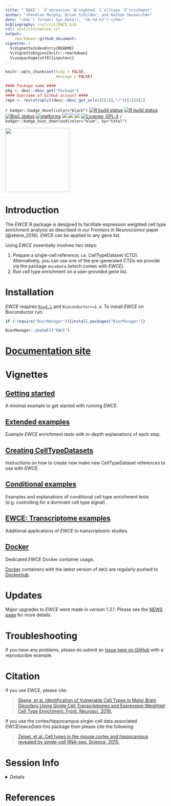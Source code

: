 ```yaml
---
title: "`EWCE`: `E`xpression `W`eighted `C`elltype `E`nrichment"
author: "<h4>Alan Murphy, Brian Schilder, and Nathan Skene</h4>"
date: "<h4>`r format( Sys.Date(), '%b-%d-%Y')`</h4>"
bibliography: inst/cit/EWCE.bib
csl: inst/cit/nature.csl
output: 
    rmarkdown::github_document:
vignette: >
  %\VignetteIndexEntry{README}
  %\VignetteEngine{knitr::rmarkdown}
  %\usepackage[utf8]{inputenc}    
---
```


```r
knitr::opts_chunk$set(tidy = FALSE, 
                      message = FALSE) 
```

```r
#### Package name ####
pkg <- desc::desc_get("Package")
#### Username of GitHub account ####
repo <- rev(strsplit(desc::desc_get_urls()[[1]],"/")[[1]])[2]
```


<!-- badges: start -->
`r badger::badge_devel(color="black")`
[![R build status](https://github.com/`r repo`/`r pkg`/workflows/R-CMD-check-bioc/badge.svg)](https://github.com/`r repo`/`r pkg`/actions) 
[![R build status](https://github.com/`r repo`/`r pkg`/workflows/DockerHub/badge.svg)](https://github.com/`r repo`/`r pkg`/actions) 
[![BioC status](http://www.bioconductor.org/shields/build/release/bioc/`r pkg`.svg)](https://bioconductor.org/checkResults/release/bioc-LATEST/`r pkg`)
[![platforms](http://www.bioconductor.org/images/shields/availability/all.svg)](https://bioconductor.org/packages/devel/bioc/html/`r pkg`.html#archives)
[![](https://img.shields.io/badge/doi-10.18129/B9.bioc.`r pkg`%20-green.svg)](https://doi.org/10.18129/B9.bioc.`r pkg` )
[![](https://img.shields.io/github/last-commit/`r repo`/`r pkg`.svg)](https://github.com/`r repo`/`r pkg`/commits/master)
[![](https://codecov.io/gh/`r repo`/`r pkg`/branch/master/graph/badge.svg)](https://codecov.io/gh/`r repo`/`r pkg`)
[![License: GPL-3](https://img.shields.io/badge/license-GPL--3-blue.svg)](https://cran.r-project.org/web/licenses/GPL-3)
`r badger::badge_bioc_download(color="blue", by="total")`
<!-- badges: end -->

<img height="200" src="https://github.com/bschilder/EWCE/raw/DelayedArray/inst/hex/EWCE.png">

# Introduction

The *EWCE* R package is designed to facilitate expression weighted cell type
enrichment analysis as described in our *Frontiers in Neuroscience* 
paper [@skene_2016]. *EWCE* can be applied to any gene list. 
 
Using *EWCE* essentially involves two steps:

1. Prepare a single-cell reference; i.e. CellTypeDataset (CTD). Alternatively, 
you can use one of the pre-generated CTDs we provide via the package `ewceData`
(which comes with *EWCE*).  
2. Run cell type enrichment on a user-provided gene list.

# Installation

*EWCE* requires [`R>=4.1`](https://www.r-project.org/) 
and `Bioconductor>=1.4`. 
To install *EWCE* on Bioconductor run:

```r
if (!require("BiocManager")){install.packages("BiocManager")}

BiocManager::install("EWCE") 
```

# [Documentation site](https://nathanskene.github.io/EWCE)

# Vignettes

## [Getting started](https://nathanskene.github.io/EWCE/articles/EWCE.html)

A minimal example to get started with running *EWCE*.

## [Extended examples](https://nathanskene.github.io/EWCE/articles/extended.html)

Example *EWCE* enrichment tests with in-depth explanations of each step. 

## [Creating CellTypeDatasets](https://nathanskene.github.io/EWCE/articles/create_CTD.html)

Instructions on how to create new make new CellTypeDataset references
to use with *EWCE*.

## [Conditional examples](https://nathanskene.github.io/EWCE/articles/conditional.html)

Examples and explanations of conditional cell type enrichment tests 
(e.g. controlling for a dominant cell type signal) .

## [EWCE: Transcriptome examples](https://nathanskene.github.io/EWCE/articles/transcriptomes.html)

Additional applications of *EWCE* to transcriptomic studies.

## [Docker](https://nathanskene.github.io/EWCE/articles/docker.html)

Dedicated *EWCE* Docker container usage.

[Docker](https://www.docker.com/) containers with 
the latest version of `EWCE` are regularly pushed to [Dockerhub](https://hub.docker.com/repository/docker/neurogenomicslab/ewce).

# Updates

Major upgrades to *EWCE* were made in version 1.3.1.
Please see the [NEWS page](https://nathanskene.github.io/EWCE/articles/news/index.html) for more details. 

# Troubleshooting

If you have any problems, please do submit an [Issue here on GitHub](https://github.com/nathanskene/EWCE/issues) with a reproducible example.

# Citation

If you use EWCE, please cite:

> [Skene, et al. Identification of Vulnerable Cell 
Types in Major Brain Disorders Using Single Cell Transcriptomes 
and Expression Weighted Cell Type Enrichment. Front. Neurosci, 2016.](https://www.frontiersin.org/articles/10.3389/fnins.2016.00016/full)

If you use the cortex/hippocampus single-cell data associated 
*EWCE*/*ewceData* this package then please cite the following:

> [Zeisel, et al. Cell types in the mouse cortex and
hippocampus revealed by single-cell RNA-seq. Science, 2015.
](http://www.sciencemag.org/content/early/2015/02/18/science.aaa1934.abstract)


# Session Info

<details>

```r
utils::sessionInfo()
```

</details>


# References

